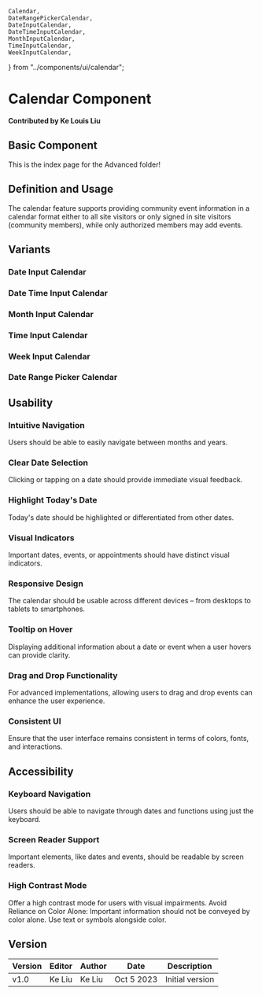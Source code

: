     Calendar,
    DateRangePickerCalendar,
    DateInputCalendar,
    DateTimeInputCalendar,
    MonthInputCalendar,
    TimeInputCalendar,
    WeekInputCalendar,
} from "../components/ui/calendar";

# Calendar Component

**Contributed by Ke Louis Liu**

## Basic Component

<Calendar />

This is the index page for the Advanced folder!

## Definition and Usage

The calendar feature supports providing community event information in a calendar format either to all site visitors or only signed in site visitors (community members), while only authorized members may add events.

## Variants

### Date Input Calendar

<DateInputCalendar />

### Date Time Input Calendar

<DateTimeInputCalendar />

### Month Input Calendar

<MonthInputCalendar />

### Time Input Calendar

<TimeInputCalendar />

### Week Input Calendar

<WeekInputCalendar />

### Date Range Picker Calendar

<DateRangePickerCalendar />

## Usability

### Intuitive Navigation

Users should be able to easily navigate between months and years.

### Clear Date Selection

Clicking or tapping on a date should provide immediate visual feedback.

### Highlight Today's Date

Today's date should be highlighted or differentiated from other dates.

### Visual Indicators

Important dates, events, or appointments should have distinct visual indicators.

### Responsive Design

The calendar should be usable across different devices – from desktops to tablets to smartphones.

### Tooltip on Hover

Displaying additional information about a date or event when a user hovers can provide clarity.

### Drag and Drop Functionality

For advanced implementations, allowing users to drag and drop events can enhance the user experience.

### Consistent UI

Ensure that the user interface remains consistent in terms of colors, fonts, and interactions.

## Accessibility

### Keyboard Navigation

Users should be able to navigate through dates and functions using just the keyboard.

### Screen Reader Support

Important elements, like dates and events, should be readable by screen readers.

### High Contrast Mode

Offer a high contrast mode for users with visual impairments.
Avoid Reliance on Color Alone: Important information should not be conveyed by color alone. Use text or symbols alongside color.

## Version

| Version | Editor | Author | Date       | Description     |
| ------- | ------ | ------ | ---------- | --------------- |
| v1.0    | Ke Liu | Ke Liu | Oct 5 2023 | Initial version |
